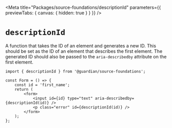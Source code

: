 
<Meta
	title="Packages/source-foundations/descriptionId"
	parameters={{ previewTabs: { canvas: { hidden: true } } }}
/>

# `descriptionId`

A function that takes the ID of an element and generates a new ID. This should be set as the ID of an element that describes the first element. The generated ID should also be passed to the `aria-describedby` attribute on the first element.

```tsx
import { descriptionId } from '@guardian/source-foundations';

const Form = () => {
	const id = 'first_name';
	return (
		<form>
			<input id={id} type="text" aria-describedby={descriptionId(id)} />
			<p class="error" id={descriptionId(id)} />
		</form>
	);
};
```
